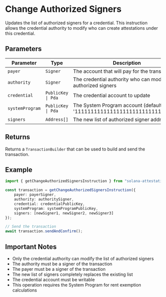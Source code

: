 # Change Authorized Signers

Updates the list of authorized signers for a credential. This instruction allows the credential authority to modify who can create attestations under this credential.

## Parameters

| Parameter | Type | Description |
|-----------|------|-------------|
| `payer` | `Signer` | The account that will pay for the transaction |
| `authority` | `Signer` | The credential authority who can modify authorized signers |
| `credential` | `PublicKey \| Pda` | The credential account to update |
| `systemProgram` | `PublicKey \| Pda` | The System Program account (defaults to '11111111111111111111111111111111') |
| `signers` | `Address[]` | The new list of authorized signer addresses |

## Returns

Returns a `TransactionBuilder` that can be used to build and send the transaction.

## Example

```typescript
import { getChangeAuthorizedSignersInstruction } from "solana-attestation-service";

const transaction = getChangeAuthorizedSignersInstruction({
    payer: payerSigner,
    authority: authoritySigner,
    credential: credentialPublicKey,
    systemProgram: systemProgramPublicKey,
    signers: [newSigner1, newSigner2, newSigner3]
});

// Send the transaction
await transaction.sendAndConfirm();
```

## Important Notes

- Only the credential authority can modify the list of authorized signers
- The authority must be a signer of the transaction
- The payer must be a signer of the transaction
- The new list of signers completely replaces the existing list
- The credential account must be writable
- This operation requires the System Program for rent exemption calculations